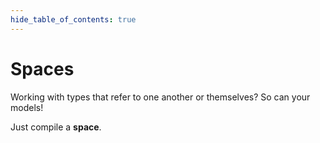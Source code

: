 ```yaml
---
hide_table_of_contents: true
---
```



# Spaces

Working with types that refer to one another or themselves? So can your models!

Just compile a **space**.

<div
    style={{
        width: "100%",
        height: "730px",
        border: 0,
        marginLeft: -8,
        marginRight: -8,
        padding: 16,
        overflow: "hidden",
        borderRadius: 8
    }}
>
    <StackBlitzDemo embedId="model" />
</div>
